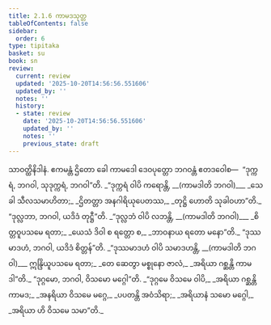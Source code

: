 ```yaml
---
title: 2.1.6 ကာမဒသုတ္တ
tableOfContents: false
sidebar:
  order: 6
type: tipitaka
basket: su
book: sn
review:
  current: review
  updated: '2025-10-20T14:56:56.551606'
  updated_by: ''
  notes: ''
  history:
  - state: review
    date: '2025-10-20T14:56:56.551606'
    updated_by: ''
    notes: ''
    previous_state: draft
---
```



<DynamicBreadcrumb />


<ReviewStatus review={frontmatter.review} showDetails={true} />

<HypothesisAnnotation frontmatter={frontmatter} />

<Division number="87" book="sn" e="ch" v="18" p="294">

<Paragraph number="387" book="sn">
သာဝတ္ထိနိဒါနံ. ဧကမန္တံ ဌိတော ခေါ ကာမဒေါ ဒေဝပုတ္တော ဘဂဝန္တံ ဧတဒဝေါစ—  “ဒုက္ကရံ, ဘဂဝါ, သုဒုက္ကရံ, ဘဂဝါ”တိ.
</Paragraph>

<Paragraph number="388" type="verses" book="sn">
_“ဒုက္ကရံ ဝါပိ ကရောန္တိ, __(ကာမဒါတိ ဘဂဝါ)___  
_သေခါ သီလသမာဟိတာ;_  
_ဌိတတ္တာ အနဂါရိယုပေတဿ,_  
_တုဋ္ဌိ ဟောတိ သုခါဝဟာ”တိ._  

</Paragraph>

<Paragraph number="389" book="sn">
“ဒုလ္လဘာ, ဘဂဝါ, ယဒိဒံ တုဋ္ဌီ”တိ.
</Paragraph>

<Paragraph number="390" type="verses" book="sn">
_“ဒုလ္လဘံ ဝါပိ လဘန္တိ, __(ကာမဒါတိ ဘဂဝါ)___  
_စိတ္တဝူပသမေ ရတာ;_  
_ယေသံ ဒိဝါ စ ရတ္တော စ,_  
_ဘာဝနာယ ရတော မနော”တိ._  

</Paragraph>

<Paragraph number="391" book="sn">
“ဒုဿမာဒဟံ, ဘဂဝါ, ယဒိဒံ စိတ္တန်”တိ.
</Paragraph>

<Paragraph number="392" type="verses" book="sn">
_“ဒုဿမာဒဟံ ဝါပိ သမာဒဟန္တိ, __(ကာမဒါတိ ဘဂဝါ)___  
ဣန္ဒြိယူပသမေ ရတာ;_  
_တေ ဆေတွာ မစ္စုနော ဇာလံ,_  
_အရိယာ ဂစ္ဆန္တိ ကာမဒါ”တိ._  

</Paragraph>

<Paragraph number="393" book="sn">
“ဒုဂ္ဂမော, ဘဂဝါ, ဝိသမော မဂ္ဂေါ”တိ.
</Paragraph>

<Paragraph number="394" type="verses" book="sn">
_“ဒုဂ္ဂမေ ဝိသမေ ဝါပိ,_  
_အရိယာ ဂစ္ဆန္တိ ကာမဒ;_  
_အနရိယာ ဝိသမေ မဂ္ဂေ,_  
_ပပတန္တိ အဝံသိရာ;_  
_အရိယာနံ သမော မဂ္ဂေါ,_  
_အရိယာ ဟိ ဝိသမေ သမာ”တိ._
</Paragraph>
</Division>